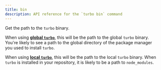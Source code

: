 ```yaml
---
title: bin
description: API reference for the `turbo bin` command
---
```


Get the path to the `turbo` binary.

When using [**global `turbo`**](/repo/docs/getting-started/installation#global-installation), this will be the path to the global `turbo` binary. You're likely to see a path to the global directory of the package manager you used to install `turbo`.

When using [**local `turbo`**](/repo/docs/getting-started/installation#repository-installation), this will be the path to the local `turbo` binary. When `turbo` is installed in your repository, it is likely to be a path to `node_modules`.
